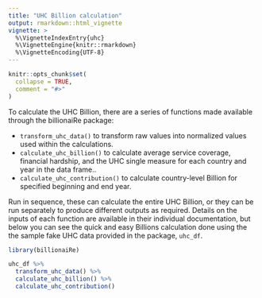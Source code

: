 ```yaml
---
title: "UHC Billion calculation"
output: rmarkdown::html_vignette
vignette: >
  %\VignetteIndexEntry{uhc}
  %\VignetteEngine{knitr::rmarkdown}
  %\VignetteEncoding{UTF-8}
---
```


```r
knitr::opts_chunk$set(
  collapse = TRUE,
  comment = "#>"
)
```


To calculate the UHC Billion, there are a series of functions made available through
the billionaiRe package:

* `transform_uhc_data()` to transform raw values into normalized values used within the calculations.
* `calculate_uhc_billion()` to calculate average service coverage, financial hardship, and the UHC single measure for each country and year in the data frame..
* `calculate_uhc_contribution()` to calculate country-level Billion for specified beginning and end year.

Run in sequence, these can calculate the entire UHC Billion, or they can be run separately
to produce different outputs as required. Details on the inputs of each function are
available in their individual documentation, but below you can see the quick
and easy Billions calculation done using the the sample fake UHC data provided
in the package, `uhc_df`.

```r
library(billionaiRe)

uhc_df %>%
  transform_uhc_data() %>%
  calculate_uhc_billion() %>%
  calculate_uhc_contribution()
```
